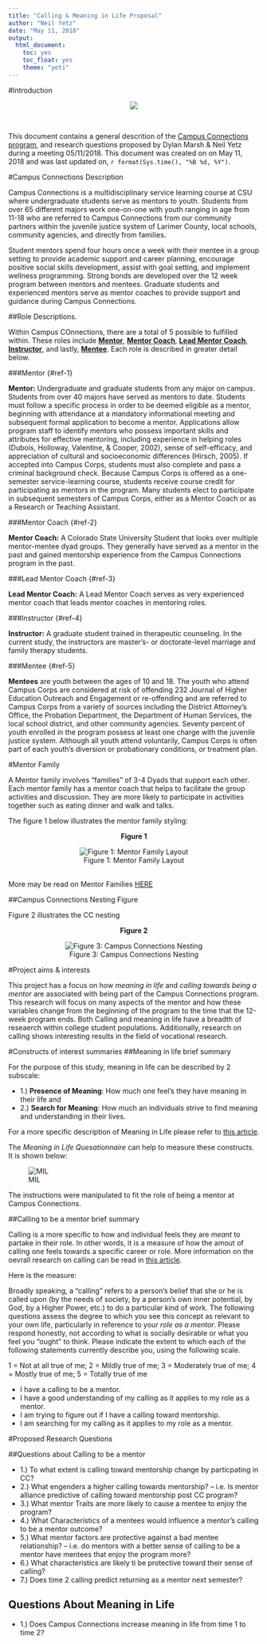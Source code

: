 ```yaml
---
title: "Calling & Meaning in Life Proposal"
author: "Neil Yetz"
date: "May 11, 2018"
output: 
  html_document:
    toc: yes
    toc_float: yes
    theme: "yeti"
---
```


#Introduction

<center>![](http://www.hdfs.chhs.colostate.edu/students/undergraduate/campusconnections/images/302671_CampusConnections-logo.png)</center><br>

This document contains a general descrition of the [Campus Connections program](http://www.hdfs.chhs.colostate.edu/students/undergraduate/campusconnections/index.aspx), and research questions proposed by Dylan Marsh & Neil Yetz during a meeting 05/11/2018. This document was created on on May 11, 2018 and was last updated on, `r format(Sys.time(), "%B %d, %Y")`. 

#Campus Connections Description

Campus Connections is a multidisciplinary service learning course at CSU where undergraduate students serve as mentors to youth. Students from over 65 different majors work one-on-one with youth ranging in age from 11-18 who are referred to Campus Connections from our community partners within the juvenile justice system of Larimer County, local schools, community agencies, and directly from families.

Student mentors spend four hours once a week with their mentee in a group setting to provide academic support and career planning, encourage positive social skills development, assist with goal setting, and implement wellness programming. Strong bonds are developed over the 12 week program between mentors and mentees. Graduate students and experienced mentors serve as mentor coaches to provide support and guidance during Campus Connections.

##Role Descriptions.

Within Campus COnnections, there are a total of 5 possible to fulfilled within. These roles include [**Mentor**](#ref-1), [**Mentor Coach**](#ref-2), [**Lead Mentor Coach**](#ref-3), [**Instructor**](#ref-4), and lastly, [**Mentee**](#ref-5). Each role is described in greater detail below.

###Mentor {#ref-1}

**Mentor:** Undergraduate and graduate students
from any major on campus. Students from over 40 majors have
served as mentors to date. Students must follow a specific process in
order to be deemed eligible as a mentor, beginning with attendance
at a mandatory informational meeting and subsequent formal
application to become a mentor. Applications allow program staff
to identify mentors who possess important skills and attributes for
effective mentoring, including experience in helping roles (Dubois,
Holloway, Valentine, & Cooper, 2002), sense of self-efficacy, and appreciation
of cultural and socioeconomic differences (Hirsch, 2005). If
accepted into Campus Corps, students must also complete and pass
a criminal background check. Because Campus Corps is offered
as a one-semester service-learning course, students receive course
credit for participating as mentors in the program. Many students
elect to participate in subsequent semesters of Campus Corps,
either as a Mentor Coach or as a Research or Teaching Assistant.


###Mentor Coach {#ref-2}

**Mentor Coach:** A Colorado State University Student that looks over multiple mentor-mentee dyad groups. They generally have served as a mentor in the past and gained mentorship experience from the Campus Connections program in the past.

###Lead Mentor Coach {#ref-3}

**Lead Mentor Coach:** A Lead Mentor Coach serves as very experienced mentor coach that leads mentor coaches in mentoring roles. 

###Instructor {#ref-4}

**Instructor:** A graduate student trained in therapeutic counseling. In the current study, the instructors are master's- or doctorate-level marriage and family therapy students.

###Mentee {#ref-5}

**Mentees** are youth between the ages of 10 and 18. The 
youth who attend Campus Corps are considered at risk of offending
232 Journal of Higher Education Outreach and Engagement
or re-offending and are referred to Campus Corps from a variety
of sources including the District Attorney's Office, the Probation
Department, the Department of Human Services, the local school
district, and other community agencies. Seventy percent of youth
enrolled in the program possess at least one charge with the juvenile
justice system. Although all youth attend voluntarily, Campus
Corps is often part of each youth's diversion or probationary conditions,
or treatment plan.



#Mentor Family 

A Mentor family involves "families" of 3-4 Dyads that support each other. Each mentor family has a mentor coach that helps to facilitate the group activities and discussion. They are more likely to participate in activities together such as eating dinner and walk and talks. 

The figure 1 below illustrates the mentor family styling:


<center>**Figure 1** </center>
 <center> ![Figure 1: Mentor Family Layout](T:/Research folders/CCWTG/Analyses/Data for Stats Dept/FINAL DATA/CODEBOOK/Capture.png)</center>
 <br>
More may be read on Mentor Families [HERE](https://pdfs.semanticscholar.org/a6bc/005f38e345bc43a9ea523ae8554391741de7.pdf)

##Campus Connections Nesting Figure

Figure 2 illustrates the CC nesting

 <center>**Figure 2** </center>

 <center> ![Figure 3: Campus Connections Nesting](T:/Research folders/CCWTG/Analyses/Data for Stats Dept/FINAL DATA/CODEBOOK/Nesting.png)</center>
 

#Project aims & interests

This project has a focus on how *meaning in life* and *calling towards being a mentor* are associated with being part of the Campus Connections program. This research will focus on many aspects of the mentor and how these variables change from the beginning of the program to the time that the 12-week program ends. Both Calling and meaning in life have a breadth of reseaerch within college student populations. Additionally, research on calling shows interesting results in the field of vocational research.

#Constructs of interest summaries
##Meaning in life brief summary

For the purpose of this study, meaning in life can be described by 2 subscale:

- 1.) **Presence of Meaning**: How much one feel's they have meaning in their life and
- 2.) **Search for Meaning**: How much an individuals strive to find meaning and understanding in their lives. 

For a more specific description of Meaning in Life please refer to [this article](http://www.michaelfsteger.com/wp-content/uploads/2012/08/Steger-Frazier-Oishi-Kaler-JCP-2006.pdf).


The *Meaning in Life Quesationnaire* can help to measure these constructs. It is shown below: 

![MIL](S:\Git\Campus_Connections\Papers\Calling & MIL\MIL.PNG) 

The instructions were manipulated to fit the role of being a mentor at Campus Connections. 

##Calling to be a mentor brief summary

Calling is a more specific to how and individual feels they are *meant* to partake in their role. In other words, it is a measure of how the amout of calling one feels towards a specific career or role. More information on the oevrall research on calling can be read in [this article](https://ac.els-cdn.com/S0001879113001334/1-s2.0-S0001879113001334-main.pdf?_tid=43624a84-5403-4c35-967a-a9c2a6b21fa4&acdnat=1526085654_d47de1f1db0600688fbb52dd82e5a149).

Here is the measure:

Broadly speaking, a “calling” refers to a person’s belief that she or he is called upon (by the needs of society, by a person’s own inner potential, by God, by a Higher Power, etc.) to do a particular kind of work. The following questions assess the degree to which you see this concept as relevant to your own life, particularly in reference to your _role as a mentor_. Please respond honestly, not according to what is socially desirable or what you feel you “ought” to think. Please indicate the extent to which each of the following statements currently describe you, using the following scale.

1 = Not at all true of me;
2 = Mildly true of me;
3 = Moderately true of me;
4 = Mostly true of me;
5 = Totally true of me

- I have a calling to be a mentor.
- I have a good understanding of my calling as it applies to my role as a mentor.
- I am trying to figure out if I have a calling toward mentorship.
- I am searching for my calling as it applies to my role as a mentor.

#Proposed Research Questions

##Questions about Calling to be a mentor

- 1.) To what extent is calling toward mentorship change by particpating in CC? 
- 2.) What engenders a higher calling towards mentorship? 
-- i.e. Is mentor alliance predictive of calling toward mentorship post CC program?
- 3.) What mentor Traits are more likely to cause a mentee to enjoy the program?
- 4.) What Characteristics of a mentees would influence a mentor's calling to be a mentor outcome? 
- 5.) What mentor factors are protective against a bad mentee relationship? 
-- i.e. do mentors with a better sense of calling to be a mentor have mentees that enjoy the program more? 
- 6.) What characteristics are likely ti be protective toward their sense of calling? 
- 7.) Does time 2 calling predict returning as a mentor next semester? 

## Questions About Meaning in Life

- 1.) Does Campus Connections increase meaning in life from time 1 to time 2?





